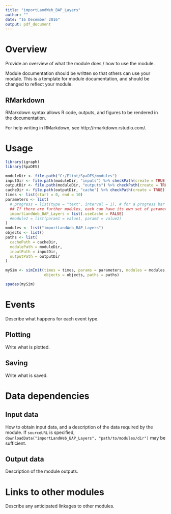 ```yaml
---
title: "importLandWeb_BAP_Layers"
author: ""
date: "16 December 2016"
output: pdf_document
---
```


# Overview

Provide an overview of what the module does / how to use the module.

Module documentation should be written so that others can use your module.
This is a template for module documentation, and should be changed to reflect your module.

## RMarkdown

RMarkdown syntax allows R code, outputs, and figures to be rendered in the documentation.

For help writing in RMarkdown, see http://rmarkdown.rstudio.com/.

# Usage

```r
library(igraph)
library(SpaDES)

moduleDir <- file.path("C:/Eliot/SpaDES/modules")
inputDir <- file.path(moduleDir, "inputs") %>% checkPath(create = TRUE)
outputDir <- file.path(moduleDir, "outputs") %>% checkPath(create = TRUE)
cacheDir <- file.path(outputDir, "cache") %>% checkPath(create = TRUE)
times <- list(start = 0, end = 10)
parameters <- list(
  #.progress = list(type = "text", interval = 1), # for a progress bar
  ## If there are further modules, each can have its own set of parameters:
  importLandWeb_BAP_Layers = list(.useCache = FALSE)
  #module2 = list(param1 = value1, param2 = value2)
)
modules <- list("importLandWeb_BAP_Layers")
objects <- list()
paths <- list(
  cachePath = cacheDir,
  modulePath = moduleDir,
  inputPath = inputDir,
  outputPath = outputDir
)

mySim <- simInit(times = times, params = parameters, modules = modules,
                 objects = objects, paths = paths)

spades(mySim)
```

# Events

Describe what happens for each event type.

## Plotting

Write what is plotted.

## Saving

Write what is saved.

# Data dependencies

## Input data

How to obtain input data, and a description of the data required by the module.
If `sourceURL` is specified, `downloadData("importLandWeb_BAP_Layers", "path/to/modules/dir")` may be sufficient.

## Output data

Description of the module outputs.

# Links to other modules

Describe any anticipated linkages to other modules.

